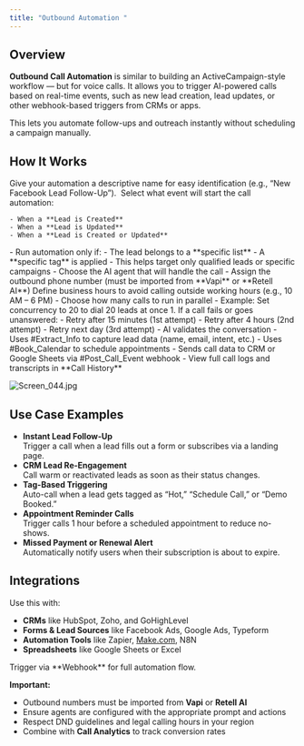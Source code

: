 ```yaml
---
title: "Outbound Automation "
---
```


## **Overview**

**Outbound Call Automation** is similar to building an ActiveCampaign-style workflow — but for voice calls. It allows you to trigger AI-powered calls based on real-time events, such as new lead creation, lead updates, or other webhook-based triggers from CRMs or apps.

This lets you automate follow-ups and outreach instantly without scheduling a campaign manually.

## **How It Works**

<Steps>
  <Step title="Name Your Automation" stepNumber={1} titleSize="p">
    Give your automation a descriptive name for easy identification (e.g., “New Facebook Lead Follow-Up”).
  </Step>
  <Step title="Choose a Trigger" stepNumber={2} titleSize="p">
     Select what event will start the call automation:

    - When a **Lead is Created**
    - When a **Lead is Updated**
    - When a **Lead is Created or Updated**
  </Step>
  <Step title="Apply Conditions (Optional)" stepNumber={3} titleSize="p">
    - Run automation only if:
      - The lead belongs to a **specific list**
      - A **specific tag** is applied
    - This helps target only qualified leads or specific campaigns
  </Step>
  <Step title="Assign an Agent & Phone Number" stepNumber={4} titleSize="p">
    - Choose the AI agent that will handle the call
    - Assign the outbound phone number (must be imported from **Vapi** or **Retell AI**)
  </Step>
  <Step title="Set Call Schedule" stepNumber={5} titleSize="p">
    Define business hours to avoid calling outside working hours (e.g., 10 AM – 6 PM)
  </Step>
  <Step title="Define Call Concurrency" stepNumber={6} titleSize="p">
    - Choose how many calls to run in parallel
    - Example: Set concurrency to 20 to dial 20 leads at once
  </Step>
  <Step title="Configure Redial Logic" stepNumber={7} titleSize="p">
    1. If a call fails or goes unanswered:
       - Retry after 15 minutes (1st attempt)
       - Retry after 4 hours (2nd attempt)
       - Retry next day (3rd attempt)
  </Step>
  <Step title="Post-Call Actions" stepNumber={8} titleSize="p">
    - AI validates the conversation
    - Uses #Extract_Info to capture lead data (name, email, intent, etc.)
    - Uses #Book_Calendar to schedule appointments
    - Sends call data to CRM or Google Sheets via #Post_Call_Event webhook
    - View full call logs and transcripts in **Call History**
  </Step>
</Steps>

![Screen_044.jpg](/images/Screen_044.jpg)

## **Use Case Examples**

- **Instant Lead Follow-Up**\
  Trigger a call when a lead fills out a form or subscribes via a landing page.
- **CRM Lead Re-Engagement**\
  Call warm or reactivated leads as soon as their status changes.
- **Tag-Based Triggering**\
  Auto-call when a lead gets tagged as “Hot,” “Schedule Call,” or “Demo Booked.”
- **Appointment Reminder Calls**\
  Trigger calls 1 hour before a scheduled appointment to reduce no-shows.
- **Missed Payment or Renewal Alert**\
  Automatically notify users when their subscription is about to expire.

## **Integrations**

Use this with:

- **CRMs** like HubSpot, Zoho, and GoHighLevel
- **Forms & Lead Sources** like Facebook Ads, Google Ads, Typeform
- **Automation Tools** like Zapier, [Make.com](http://Make.com), N8N
- **Spreadsheets** like Google Sheets or Excel

<Note>
  Trigger via **Webhook** for full automation flow.
</Note>

**Important:**

- Outbound numbers must be imported from **Vapi** or **Retell AI**
- Ensure agents are configured with the appropriate prompt and actions
- Respect DND guidelines and legal calling hours in your region
- Combine with **Call Analytics** to track conversion rates